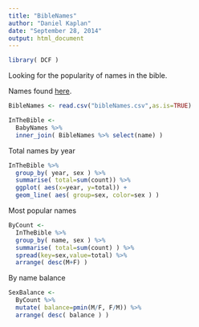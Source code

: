 ```yaml
---
title: "BibleNames"
author: "Daniel Kaplan"
date: "September 28, 2014"
output: html_document
---
```


```r
library( DCF )
```

Looking for the popularity of names in the bible.

Names found [here](http://cyberspacei.com/jesusi/doc/bibles/names/biblenames2.html#J).

```r
BibleNames <- read.csv("bibleNames.csv",as.is=TRUE)
```

```r
InTheBible <-
  BabyNames %>% 
  inner_join( BibleNames %>% select(name) )
```

Total names by year
```r
InTheBible %>%
  group_by( year, sex ) %>%
  summarise( total=sum(count)) %>%
  ggplot( aes(x=year, y=total)) +
  geom_line( aes( group=sex, color=sex ) )
```

Most popular names

```r
ByCount <-
  InTheBible %>%
  group_by( name, sex ) %>%
  summarise( total=sum(count) ) %>% 
  spread(key=sex,value=total) %>%
  arrange( desc(M+F) )
```

By name balance
```r
SexBalance <-
  ByCount %>%
  mutate( balance=pmin(M/F, F/M)) %>%
  arrange( desc( balance ) )
```